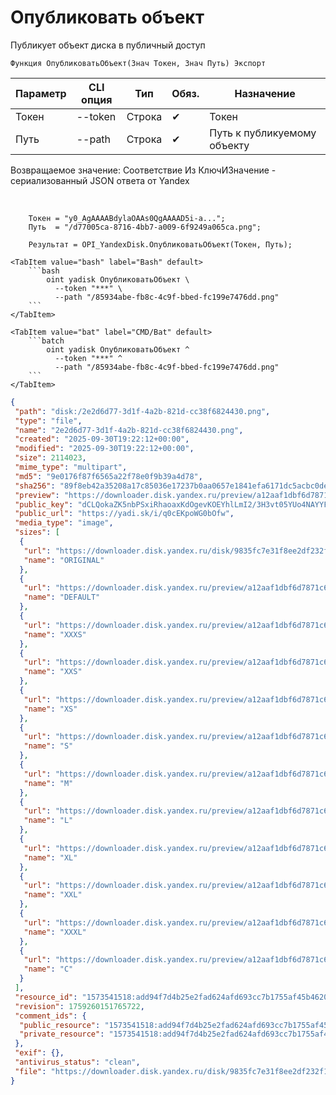 ﻿---
sidebar_position: 1
description: Опубликовать объект и другие функции для работы с Yandex Disk в Открытом пакете интеграций - бесплатной open-source библиотеке интеграций для 1С:Предприятие 8, OneScript и CLI
keywords: [1C, 1С, 1С:Предприятие, 1С:Предприятие 8.3, API, Интеграция, Сервисы, Обмен, OneScript, CLI, Yandex Disk]
---


# Опубликовать объект
 Публикует объект диска в публичный доступ



`Функция ОпубликоватьОбъект(Знач Токен, Знач Путь) Экспорт`

  | Параметр | CLI опция | Тип | Обяз. | Назначение |
  |-|-|-|-|-|
  | Токен | --token | Строка | &#x2714; | Токен |
  | Путь | --path | Строка | &#x2714; | Путь к публикуемому объекту |

  
  Возвращаемое значение:   Соответствие Из КлючИЗначение - сериализованный JSON ответа от Yandex

<br/>



```bsl title="Пример использования для 1С:Предприятие/OneScript"
    Токен = "y0_AgAAAABdylaOAAs0QgAAAAD5i-a...";
    Путь  = "/d77005ca-8716-4bb7-a009-6f9249a065ca.png";

    Результат = OPI_YandexDisk.ОпубликоватьОбъект(Токен, Путь);
```
    

 <Tabs>
  
    <TabItem value="bash" label="Bash" default>
        ```bash
            oint yadisk ОпубликоватьОбъект \
              --token "***" \
              --path "/85934abe-fb8c-4c9f-bbed-fc199e7476dd.png"
        ```
    </TabItem>
  
    <TabItem value="bat" label="CMD/Bat" default>
        ```batch
            oint yadisk ОпубликоватьОбъект ^
              --token "***" ^
              --path "/85934abe-fb8c-4c9f-bbed-fc199e7476dd.png"
        ```
    </TabItem>
</Tabs>


```json title="Результат"
{
 "path": "disk:/2e2d6d77-3d1f-4a2b-821d-cc38f6824430.png",
 "type": "file",
 "name": "2e2d6d77-3d1f-4a2b-821d-cc38f6824430.png",
 "created": "2025-09-30T19:22:12+00:00",
 "modified": "2025-09-30T19:22:12+00:00",
 "size": 2114023,
 "mime_type": "multipart",
 "md5": "9e0176f87f6565a22f78e0f9b39a4d78",
 "sha256": "89f8eb42a35208a17c85036e17237b0aa0657e1841efa6171dc5acbc0dea9e18",
 "preview": "https://downloader.disk.yandex.ru/preview/a12aaf1dbf6d7871c6ca90bd6da6b58f0d89ada4c07ce1236c589507b6708364/inf/Kw7ntutnYTv7ME2Wc45CLPUTRub4FO1o8FL8mXTzn15mJipCySkz4Ste7NeUNF4jmAKSauPmPxLFzO6aMKmEAw%3D%3D?uid=1573541518&filename=2e2d6d77-3d1f-4a2b-821d-cc38f6824430.png&disposition=inline&hash=&limit=0&content_type=image%2Fjpeg&owner_uid=1573541518&tknv=v3&size=S&crop=0",
 "public_key": "dCLQokaZK5nbPSxiRhaoaxKdOgevKOEYhlLmI2/3H3vt05YUo4NAYYFlf4v+WdG5q/J6bpmRyOJonT3VoXnDag==",
 "public_url": "https://yadi.sk/i/q0cEKpoWG0bOfw",
 "media_type": "image",
 "sizes": [
  {
   "url": "https://downloader.disk.yandex.ru/disk/9835fc7e31f8ee2df232f10e9e4c5bdb6ff70afa0f4546653a5de72f01f356f5/68dc6638/gwThwhLBKYvLhQCNnqAHipg9dL32B8ucsRJtTnFcQwXyscfbJ8B8OyXfwGYeSiPiSjoRHIEODK4QYbBUqVd5IQ%3D%3D?uid=1573541518&filename=2e2d6d77-3d1f-4a2b-821d-cc38f6824430.png&disposition=attachment&hash=&limit=0&content_type=multipart&owner_uid=1573541518&fsize=2114023&hid=03d7263840468e281bd0b238a26e7d0d&media_type=image&tknv=v3&etag=9e0176f87f6565a22f78e0f9b39a4d78",
   "name": "ORIGINAL"
  },
  {
   "url": "https://downloader.disk.yandex.ru/preview/a12aaf1dbf6d7871c6ca90bd6da6b58f0d89ada4c07ce1236c589507b6708364/inf/Kw7ntutnYTv7ME2Wc45CLPUTRub4FO1o8FL8mXTzn15mJipCySkz4Ste7NeUNF4jmAKSauPmPxLFzO6aMKmEAw%3D%3D?uid=1573541518&filename=2e2d6d77-3d1f-4a2b-821d-cc38f6824430.png&disposition=inline&hash=&limit=0&content_type=image%2Fjpeg&owner_uid=1573541518&tknv=v3",
   "name": "DEFAULT"
  },
  {
   "url": "https://downloader.disk.yandex.ru/preview/a12aaf1dbf6d7871c6ca90bd6da6b58f0d89ada4c07ce1236c589507b6708364/inf/Kw7ntutnYTv7ME2Wc45CLPUTRub4FO1o8FL8mXTzn15mJipCySkz4Ste7NeUNF4jmAKSauPmPxLFzO6aMKmEAw%3D%3D?uid=1573541518&filename=2e2d6d77-3d1f-4a2b-821d-cc38f6824430.png&disposition=inline&hash=&limit=0&content_type=image%2Fjpeg&owner_uid=1573541518&tknv=v3&size=XXXS&crop=0",
   "name": "XXXS"
  },
  {
   "url": "https://downloader.disk.yandex.ru/preview/a12aaf1dbf6d7871c6ca90bd6da6b58f0d89ada4c07ce1236c589507b6708364/inf/Kw7ntutnYTv7ME2Wc45CLPUTRub4FO1o8FL8mXTzn15mJipCySkz4Ste7NeUNF4jmAKSauPmPxLFzO6aMKmEAw%3D%3D?uid=1573541518&filename=2e2d6d77-3d1f-4a2b-821d-cc38f6824430.png&disposition=inline&hash=&limit=0&content_type=image%2Fjpeg&owner_uid=1573541518&tknv=v3&size=XXS&crop=0",
   "name": "XXS"
  },
  {
   "url": "https://downloader.disk.yandex.ru/preview/a12aaf1dbf6d7871c6ca90bd6da6b58f0d89ada4c07ce1236c589507b6708364/inf/Kw7ntutnYTv7ME2Wc45CLPUTRub4FO1o8FL8mXTzn15mJipCySkz4Ste7NeUNF4jmAKSauPmPxLFzO6aMKmEAw%3D%3D?uid=1573541518&filename=2e2d6d77-3d1f-4a2b-821d-cc38f6824430.png&disposition=inline&hash=&limit=0&content_type=image%2Fjpeg&owner_uid=1573541518&tknv=v3&size=XS&crop=0",
   "name": "XS"
  },
  {
   "url": "https://downloader.disk.yandex.ru/preview/a12aaf1dbf6d7871c6ca90bd6da6b58f0d89ada4c07ce1236c589507b6708364/inf/Kw7ntutnYTv7ME2Wc45CLPUTRub4FO1o8FL8mXTzn15mJipCySkz4Ste7NeUNF4jmAKSauPmPxLFzO6aMKmEAw%3D%3D?uid=1573541518&filename=2e2d6d77-3d1f-4a2b-821d-cc38f6824430.png&disposition=inline&hash=&limit=0&content_type=image%2Fjpeg&owner_uid=1573541518&tknv=v3&size=S&crop=0",
   "name": "S"
  },
  {
   "url": "https://downloader.disk.yandex.ru/preview/a12aaf1dbf6d7871c6ca90bd6da6b58f0d89ada4c07ce1236c589507b6708364/inf/Kw7ntutnYTv7ME2Wc45CLPUTRub4FO1o8FL8mXTzn15mJipCySkz4Ste7NeUNF4jmAKSauPmPxLFzO6aMKmEAw%3D%3D?uid=1573541518&filename=2e2d6d77-3d1f-4a2b-821d-cc38f6824430.png&disposition=inline&hash=&limit=0&content_type=image%2Fjpeg&owner_uid=1573541518&tknv=v3&size=M&crop=0",
   "name": "M"
  },
  {
   "url": "https://downloader.disk.yandex.ru/preview/a12aaf1dbf6d7871c6ca90bd6da6b58f0d89ada4c07ce1236c589507b6708364/inf/Kw7ntutnYTv7ME2Wc45CLPUTRub4FO1o8FL8mXTzn15mJipCySkz4Ste7NeUNF4jmAKSauPmPxLFzO6aMKmEAw%3D%3D?uid=1573541518&filename=2e2d6d77-3d1f-4a2b-821d-cc38f6824430.png&disposition=inline&hash=&limit=0&content_type=image%2Fjpeg&owner_uid=1573541518&tknv=v3&size=L&crop=0",
   "name": "L"
  },
  {
   "url": "https://downloader.disk.yandex.ru/preview/a12aaf1dbf6d7871c6ca90bd6da6b58f0d89ada4c07ce1236c589507b6708364/inf/Kw7ntutnYTv7ME2Wc45CLPUTRub4FO1o8FL8mXTzn15mJipCySkz4Ste7NeUNF4jmAKSauPmPxLFzO6aMKmEAw%3D%3D?uid=1573541518&filename=2e2d6d77-3d1f-4a2b-821d-cc38f6824430.png&disposition=inline&hash=&limit=0&content_type=image%2Fjpeg&owner_uid=1573541518&tknv=v3&size=XL&crop=0",
   "name": "XL"
  },
  {
   "url": "https://downloader.disk.yandex.ru/preview/a12aaf1dbf6d7871c6ca90bd6da6b58f0d89ada4c07ce1236c589507b6708364/inf/Kw7ntutnYTv7ME2Wc45CLPUTRub4FO1o8FL8mXTzn15mJipCySkz4Ste7NeUNF4jmAKSauPmPxLFzO6aMKmEAw%3D%3D?uid=1573541518&filename=2e2d6d77-3d1f-4a2b-821d-cc38f6824430.png&disposition=inline&hash=&limit=0&content_type=image%2Fjpeg&owner_uid=1573541518&tknv=v3&size=XXL&crop=0",
   "name": "XXL"
  },
  {
   "url": "https://downloader.disk.yandex.ru/preview/a12aaf1dbf6d7871c6ca90bd6da6b58f0d89ada4c07ce1236c589507b6708364/inf/Kw7ntutnYTv7ME2Wc45CLPUTRub4FO1o8FL8mXTzn15mJipCySkz4Ste7NeUNF4jmAKSauPmPxLFzO6aMKmEAw%3D%3D?uid=1573541518&filename=2e2d6d77-3d1f-4a2b-821d-cc38f6824430.png&disposition=inline&hash=&limit=0&content_type=image%2Fjpeg&owner_uid=1573541518&tknv=v3&size=XXXL&crop=0",
   "name": "XXXL"
  },
  {
   "url": "https://downloader.disk.yandex.ru/preview/a12aaf1dbf6d7871c6ca90bd6da6b58f0d89ada4c07ce1236c589507b6708364/inf/Kw7ntutnYTv7ME2Wc45CLPUTRub4FO1o8FL8mXTzn15mJipCySkz4Ste7NeUNF4jmAKSauPmPxLFzO6aMKmEAw%3D%3D?uid=1573541518&filename=2e2d6d77-3d1f-4a2b-821d-cc38f6824430.png&disposition=inline&hash=&limit=0&content_type=image%2Fjpeg&owner_uid=1573541518&tknv=v3&size=S&crop=0",
   "name": "C"
  }
 ],
 "resource_id": "1573541518:add94f7d4b25e2fad624afd693cc7b1755af45b46205ee70489843e5b7752bb8",
 "revision": 1759260151765722,
 "comment_ids": {
  "public_resource": "1573541518:add94f7d4b25e2fad624afd693cc7b1755af45b46205ee70489843e5b7752bb8",
  "private_resource": "1573541518:add94f7d4b25e2fad624afd693cc7b1755af45b46205ee70489843e5b7752bb8"
 },
 "exif": {},
 "antivirus_status": "clean",
 "file": "https://downloader.disk.yandex.ru/disk/9835fc7e31f8ee2df232f10e9e4c5bdb6ff70afa0f4546653a5de72f01f356f5/68dc6638/gwThwhLBKYvLhQCNnqAHipg9dL32B8ucsRJtTnFcQwXyscfbJ8B8OyXfwGYeSiPiSjoRHIEODK4QYbBUqVd5IQ%3D%3D?uid=1573541518&filename=2e2d6d77-3d1f-4a2b-821d-cc38f6824430.png&disposition=attachment&hash=&limit=0&content_type=multipart&owner_uid=1573541518&fsize=2114023&hid=03d7263840468e281bd0b238a26e7d0d&media_type=image&tknv=v3&etag=9e0176f87f6565a22f78e0f9b39a4d78"
}
```
